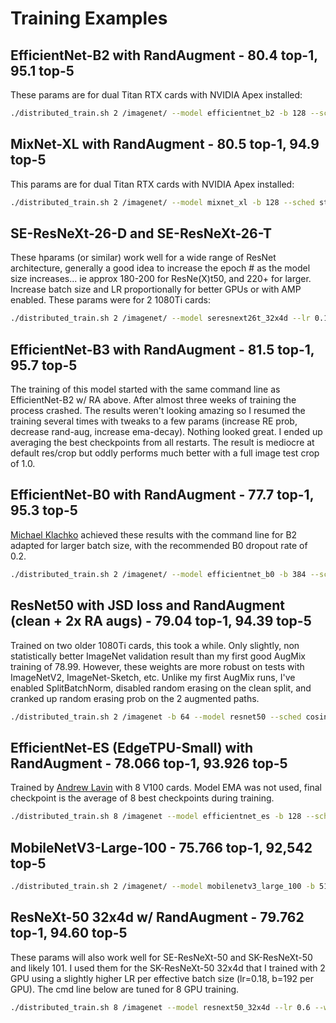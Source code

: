 # Training Examples

## EfficientNet-B2 with RandAugment - 80.4 top-1, 95.1 top-5

These params are for dual Titan RTX cards with NVIDIA Apex installed:

```bash
./distributed_train.sh 2 /imagenet/ --model efficientnet_b2 -b 128 --sched step --epochs 450 --decay-epochs 2.4 --decay-rate .97 --opt rmsproptf --opt-eps .001 -j 8 --warmup-lr 1e-6 --weight-decay 1e-5 --drop 0.3 --drop-path 0.2 --model-ema --model-ema-decay 0.9999 --aa rand-m9-mstd0.5 --remode pixel --reprob 0.2 --amp --lr .016
```

## MixNet-XL with RandAugment - 80.5 top-1, 94.9 top-5

This params are for dual Titan RTX cards with NVIDIA Apex installed:

```bash
./distributed_train.sh 2 /imagenet/ --model mixnet_xl -b 128 --sched step --epochs 450 --decay-epochs 2.4 --decay-rate .969 --opt rmsproptf --opt-eps .001 -j 8 --warmup-lr 1e-6 --weight-decay 1e-5 --drop 0.3 --drop-path 0.2 --model-ema --model-ema-decay 0.9999 --aa rand-m9-mstd0.5 --remode pixel --reprob 0.3 --amp --lr .016 --dist-bn reduce
```

## SE-ResNeXt-26-D and SE-ResNeXt-26-T

These hparams (or similar) work well for a wide range of ResNet architecture, generally a good idea to increase the epoch # as the model size increases... ie approx 180-200 for ResNe(X)t50, and 220+ for larger. Increase batch size and LR proportionally for better GPUs or with AMP enabled. These params were for 2 1080Ti cards:

```bash
./distributed_train.sh 2 /imagenet/ --model seresnext26t_32x4d --lr 0.1 --warmup-epochs 5 --epochs 160 --weight-decay 1e-4 --sched cosine --reprob 0.4 --remode pixel -b 112
```
## EfficientNet-B3 with RandAugment - 81.5 top-1, 95.7 top-5

The training of this model started with the same command line as EfficientNet-B2 w/ RA above. After almost three weeks of training the process crashed. The results weren't looking amazing so I resumed the training several times with tweaks to a few params (increase RE prob, decrease rand-aug, increase ema-decay). Nothing looked great. I ended up averaging the best checkpoints from all restarts. The result is mediocre at default res/crop but oddly performs much better with a full image test crop of 1.0. 

## EfficientNet-B0 with RandAugment - 77.7 top-1, 95.3 top-5

[Michael Klachko](https://github.com/michaelklachko) achieved these results with the command line for B2 adapted for larger batch size, with the recommended B0 dropout rate of 0.2.

```bash
./distributed_train.sh 2 /imagenet/ --model efficientnet_b0 -b 384 --sched step --epochs 450 --decay-epochs 2.4 --decay-rate .97 --opt rmsproptf --opt-eps .001 -j 8 --warmup-lr 1e-6 --weight-decay 1e-5 --drop 0.2 --drop-path 0.2 --model-ema --model-ema-decay 0.9999 --aa rand-m9-mstd0.5 --remode pixel --reprob 0.2 --amp --lr .048
```
## ResNet50 with JSD loss and RandAugment (clean + 2x RA augs) - 79.04 top-1, 94.39 top-5

Trained on two older 1080Ti cards, this took a while. Only slightly, non statistically better ImageNet validation result than my first good AugMix training of 78.99. However, these weights are more robust on tests with ImageNetV2, ImageNet-Sketch, etc. Unlike my first AugMix runs, I've enabled SplitBatchNorm, disabled random erasing on the clean split, and cranked up random erasing prob on the 2 augmented paths.

```bash
./distributed_train.sh 2 /imagenet -b 64 --model resnet50 --sched cosine --epochs 200 --lr 0.05 --amp --remode pixel --reprob 0.6 --aug-splits 3 --aa rand-m9-mstd0.5-inc1 --resplit --split-bn --jsd --dist-bn reduce
```
## EfficientNet-ES (EdgeTPU-Small) with RandAugment - 78.066 top-1, 93.926 top-5

Trained by [Andrew Lavin](https://github.com/andravin) with 8 V100 cards. Model EMA was not used, final checkpoint is the average of 8 best checkpoints during training.

```bash
./distributed_train.sh 8 /imagenet --model efficientnet_es -b 128 --sched step --epochs 450 --decay-epochs 2.4 --decay-rate .97 --opt rmsproptf --opt-eps .001 -j 8 --warmup-lr 1e-6 --weight-decay 1e-5 --drop 0.2 --drop-path 0.2  --aa rand-m9-mstd0.5 --remode pixel --reprob 0.2 --amp --lr .064
```
## MobileNetV3-Large-100 - 75.766 top-1, 92,542 top-5

```bash
./distributed_train.sh 2 /imagenet/ --model mobilenetv3_large_100 -b 512 --sched step --epochs 600 --decay-epochs 2.4 --decay-rate .973 --opt rmsproptf --opt-eps .001 -j 7 --warmup-lr 1e-6 --weight-decay 1e-5 --drop 0.2 --drop-path 0.2 --model-ema --model-ema-decay 0.9999 --aa rand-m9-mstd0.5 --remode pixel --reprob 0.2 --amp --lr .064 --lr-noise 0.42 0.9
```

## ResNeXt-50 32x4d w/ RandAugment - 79.762 top-1, 94.60 top-5
These params will also work well for SE-ResNeXt-50 and SK-ResNeXt-50 and likely 101. I used them for the SK-ResNeXt-50 32x4d that I trained with 2 GPU using a slightly higher LR per effective batch size (lr=0.18, b=192 per GPU). The cmd line below are tuned for 8 GPU training.


```bash
./distributed_train.sh 8 /imagenet --model resnext50_32x4d --lr 0.6 --warmup-epochs 5 --epochs 240 --weight-decay 1e-4 --sched cosine --reprob 0.4 --recount 3 --remode pixel --aa rand-m7-mstd0.5-inc1 -b 192 -j 6 --amp --dist-bn reduce
```
